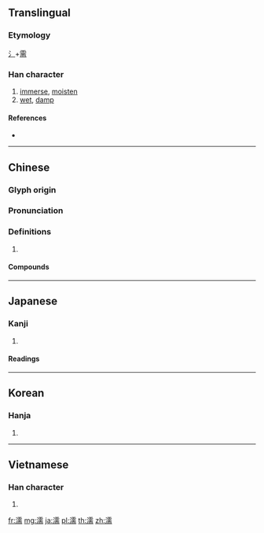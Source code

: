 {{character info/new}}
==Translingual==

===Etymology===
[[氵]]+[[需]]

===Han character===
{{Han char|rn=85|rad=水|as=14|sn=17|four=31127|canj=EMBB|ids=⿰氵需}}

# [[immerse]], [[moisten]]
# [[wet]], [[damp]]

====References====
* {{Han ref|kx=0656.080|dkj=18504|dj=1066.120|hdz=31768.030|uh=6FE1|ud=28641|bh=C0E1|bd=49377}}

----

==Chinese==
{{zh-forms}}

===Glyph origin===
{{Han etym}}

===Pronunciation===
{{zh-pron
|m=rú
|c=jyu4
|mc=y
|oc=y
|cat=
}}

===Definitions===
{{zh-hanzi}}

# {{rfdef|zh}}

====Compounds====
{{zh-der|以沫相濡|日濡月染|沾濡|洽濡|涵濡|涸鱗濡沫|澍濡|濡化|濡忍|濡染|濡沫涸轍|濡溼|濡滯|濡筆|濡跡|濡首|狐濡尾|目染耳濡|相呴相濡|相濡以沫|耳染目濡|耳濡目染|霑濡}}

----

==Japanese==

===Kanji===
{{ja-kanji|grade=n|rs=水14}}

# {{l|en|wet}}

====Readings====
{{ja-readings
|goon=[[にゅう]] (nyū)
|kanon=[[じゅ]] (ju)
|kun=[[ぬれる]] ([[濡れる]], [[濡る]], nureru), [[ぬらす]] ([[濡らす]], [[濡す]], nurasu), {{non-joyo-reading}} [[うるおう]] ([[濡う]], uruou), {{non-joyo-reading}} [[うるおす]] ([[濡す]], uruosu)
}}

----

==Korean==

===Hanja===
{{ko-hanja|hangeul=유|eumhun=|rv=yu|mr=yu|y=yu}}

# {{defn|lang=ko|sort=水14}}

----

==Vietnamese==

===Han character===
{{vi-readings|rs=水14| hanviet = nhụa}}

# {{defn|lang=vi|sort=水14}}

[[fr:濡]]
[[mg:濡]]
[[ja:濡]]
[[pl:濡]]
[[th:濡]]
[[zh:濡]]